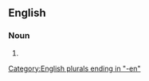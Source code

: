==English==

===Noun===
{{head|en|noun form}}

# {{plural of|comfort woman|lang=en}}

[[Category:English plurals ending in "-en"]]
